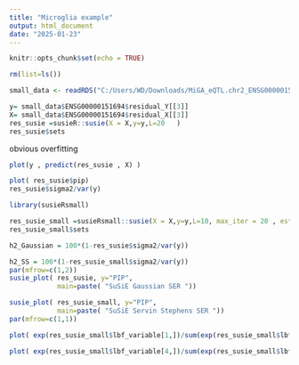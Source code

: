 ```yaml
---
title: "Microglia example"
output: html_document
date: "2025-01-23"
---
```


```r
knitr::opts_chunk$set(echo = TRUE)
```

 
```r
rm(list=ls())

small_data <- readRDS("C:/Users/WD/Downloads/MiGA_eQTL.chr2_ENSG00000151694.univariate_data.rds")

y= small_data$ENSG00000151694$residual_Y[[3]]
X= small_data$ENSG00000151694$residual_X[[3]]
res_susie =susieR::susie(X = X,y=y,L=20   )
res_susie$sets
```
 obvious overfitting
```r

plot(y , predict(res_susie , X) )

plot( res_susie$pip)
res_susie$sigma2/var(y)
```
 
 
 
 
 
 
```r
library(susieRsmall)

res_susie_small =susieRsmall::susie(X = X,y=y,L=10, max_iter = 20 , estimate_prior_method = "EM")
res_susie_small$sets
```
 
 
 
```r

h2_Gaussian = 100*(1-res_susie$sigma2/var(y))

h2_SS = 100*(1-res_susie_small$sigma2/var(y))
par(mfrow=c(1,2))
susie_plot( res_susie, y="PIP",
            main=paste( "SuSiE Gaussian SER "))

susie_plot( res_susie_small, y="PIP",
            main=paste( "SuSiE Servin Stephens SER "))
par(mfrow=c(1,1))
```









```r
plot( exp(res_susie_small$lbf_variable[1,])/sum(exp(res_susie_small$lbf_variable[1,])))
```
```r
plot( exp(res_susie_small$lbf_variable[4,])/sum(exp(res_susie_small$lbf_variable[4,])))
```







